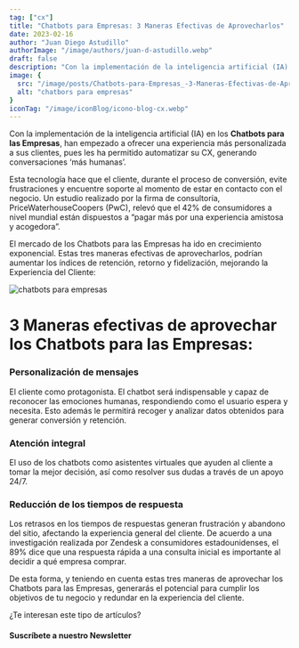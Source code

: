 ```yaml
---
tag: ["cx"]
title: "Chatbots para Empresas: 3 Maneras Efectivas de Aprovecharlos"
date: 2023-02-16
author: "Juan Diego Astudillo"
authorImage: "/image/authors/juan-d-astudillo.webp"
draft: false
description: "Con la implementación de la inteligencia artificial (IA) en los Chatbots para las Empresas, han empezado a ofrecer una experiencia más personalizada a sus clientes, pues les ha permitido automatizar su CX, generando conversaciones ‘más humanas’."
image: {
  src: "/image/posts/Chatbots-para-Empresas_-3-Maneras-Efectivas-de-Aprovecharlos-1024x576.webp",
  alt: "chatbors para empresas"
}
iconTag: "/image/iconBlog/icono-blog-cx.webp"
---
```



Con la implementación de la inteligencia artificial (IA) en los **Chatbots para las Empresas**, han empezado a ofrecer una experiencia más personalizada a sus clientes, pues les ha permitido automatizar su CX, generando conversaciones ‘más humanas’.

Esta tecnología hace que el cliente, durante el proceso de conversión, evite frustraciones y encuentre soporte al momento de estar en contacto con el negocio. Un estudio realizado por la firma de consultoría, PriceWaterhouseCoopers (PwC), relevó que el 42% de consumidores a nivel mundial están dispuestos a “pagar más por una experiencia amistosa y acogedora”.

El mercado de los Chatbots para las Empresas ha ido en crecimiento exponencial. Estas tres maneras efectivas de aprovecharlos, podrían aumentar los índices de retención, retorno y fidelización, mejorando la Experiencia del Cliente:

![chatbots para empresas](/image/posts/Chatbots-para-Empresas_-3-Maneras-Efectivas-de-Aprovecharlos-1024x576.webp)

# 3 Maneras efectivas de aprovechar los Chatbots para las Empresas:
### Personalización de mensajes
El cliente como protagonista. El chatbot será indispensable y capaz de reconocer las emociones humanas, respondiendo como el usuario espera y necesita. Esto además le permitirá recoger y analizar datos obtenidos para generar conversión y retención.

### Atención integral
El uso de los chatbots como asistentes virtuales que ayuden al cliente a tomar la mejor decisión, así como resolver sus dudas a través de un apoyo 24/7.

### Reducción de los tiempos de respuesta
Los retrasos en los tiempos de respuestas generan frustración y abandono del sitio, afectando la experiencia general del cliente. De acuerdo a una investigación realizada por Zendesk a consumidores estadounidenses, el 89% dice que una respuesta rápida a una consulta inicial es importante al decidir a qué empresa comprar.

De esta forma, y teniendo en cuenta estas tres maneras de aprovechar los Chatbots para las Empresas, generarás el potencial para cumplir los objetivos de tu negocio y redundar en la experiencia del cliente.

<Link text="quiero mejorar mi CX" href="/experiencia-del-cliente" class="px-3 py-2 bg-xkale rounded-lg text-white uppercase shadow-lg"/>

¿Te interesan este tipo de artículos?

#### Suscríbete a nuestro Newsletter
